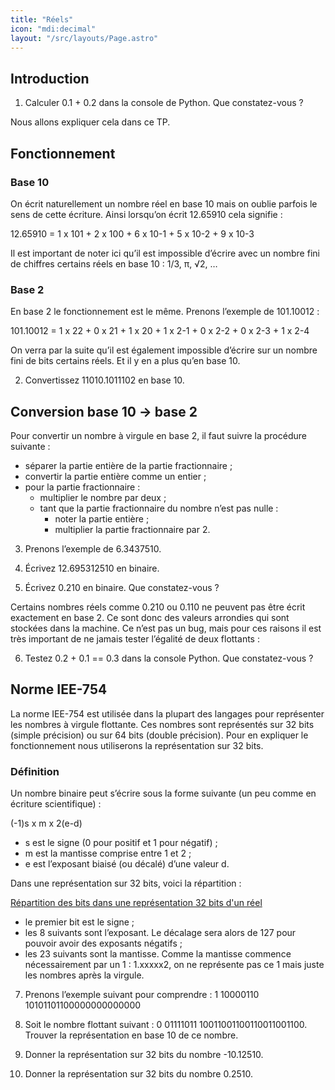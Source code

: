 ```yaml
---
title: "Réels"
icon: "mdi:decimal"
layout: "/src/layouts/Page.astro"
---
```


## Introduction

1. Calculer 0.1 + 0.2 dans la console de Python. Que constatez-vous ?

Nous allons expliquer cela dans ce TP.

## Fonctionnement

### Base 10

On écrit naturellement un nombre réel en base 10 mais on oublie parfois le
sens de cette écriture. Ainsi lorsqu’on écrit 12.65910 cela signifie :

12.65910 = 1 x 101 \+ 2 x 100 \+ 6 x 10-1 \+ 5 x 10-2 \+ 9 x 10-3

Il est important de noter ici qu’il est impossible d’écrire avec un nombre
fini de chiffres certains réels en base 10 : 1/3, π, √2, …

### Base 2

En base 2 le fonctionnement est le même. Prenons l’exemple de 101.10012 :

101.10012 = 1 x 22 \+ 0 x 21 \+ 1 x 20 \+ 1 x 2-1 \+ 0 x 2-2 \+ 0 x 2-3 \+ 1 x
2-4

On verra par la suite qu’il est également impossible d’écrire sur un nombre
fini de bits certains réels. Et il y en a plus qu’en base 10.

2. Convertissez 11010.1011102 en base 10.

## Conversion base 10 → base 2

Pour convertir un nombre à virgule en base 2, il faut suivre la procédure
suivante :

  * séparer la partie entière de la partie fractionnaire ;
  * convertir la partie entière comme un entier ;
  * pour la partie fractionnaire :
    * multiplier le nombre par deux ;
    * tant que la partie fractionnaire du nombre n’est pas nulle :
      * noter la partie entière ;
      * multiplier la partie fractionnaire par 2.

3. Prenons l’exemple de 6.3437510.

4. Écrivez 12.695312510 en binaire.

5. Écrivez 0.210 en binaire. Que constatez-vous ?

Certains nombres réels comme 0.210 ou 0.110 ne peuvent pas être écrit
exactement en base 2. Ce sont donc des valeurs arrondies qui sont stockées
dans la machine. Ce n’est pas un bug, mais pour ces raisons il est très
important de ne jamais tester l’égalité de deux flottants :

6. Testez 0.2 + 0.1 == 0.3 dans la console Python. Que constatez-vous ?

## Norme IEE-754

La norme IEE-754 est utilisée dans la plupart des langages pour représenter
les nombres à virgule flottante. Ces nombres sont représentés sur 32 bits
(simple précision) ou sur 64 bits (double précision). Pour en expliquer le
fonctionnement nous utiliserons la représentation sur 32 bits.

### Définition

Un nombre binaire peut s’écrire sous la forme suivante (un peu comme en
écriture scientifique) :

(-1)s x m x 2(e-d)

  * s est le signe (0 pour positif et 1 pour négatif) ;
  * m est la mantisse comprise entre 1 et 2 ;
  * e est l’exposant biaisé (ou décalé) d’une valeur d.

Dans une représentation sur 32 bits, voici la répartition :

[Répartition des bits dans une représentation 32 bits d'un
réel](/cours/float.svg)

  * le premier bit est le signe ;
  * les 8 suivants sont l’exposant. Le décalage sera alors de 127 pour pouvoir avoir des exposants négatifs ;
  * les 23 suivants sont la mantisse. Comme la mantisse commence nécessairement par un 1 : 1.xxxxx2, on ne représente pas ce 1 mais juste les nombres après la virgule.

7. Prenons l’exemple suivant pour comprendre : 1 10000110
10101101100000000000000

8. Soit le nombre flottant suivant : 0 01111011 10011001100110011001100.
Trouver la représentation en base 10 de ce nombre.

9. Donner la représentation sur 32 bits du nombre -10.12510.

10. Donner la représentation sur 32 bits du nombre 0.2510.
